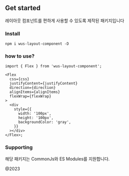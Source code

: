 
<Meta title="Introduction" />

## Get started

레이아웃 컴포넌트를 편하게 사용할 수 있도록 제작된 패키지입니다

### Install

`npm i wus-layout-component -D`

### how to use?

```tsx
import { Flex } from 'wus-layout-component';

<Flex
  css={css}
  justifyContent={justifyContent}
  direction={direction}
  alignItems={alignItems}
  flexWrap={flexWrap}
>
  <div
    style={{
      width: '100px',
      height: '100px',
      backgroundColor: 'gray',
    }}
  ></div>
</Flex>;
```

### Supporting

해당 패키지는 CommonJs와 ES Modules를 지원합니다.

@2023
